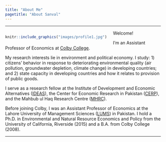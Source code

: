 ```yaml
---
title: "About Me"
pagetitle: "About Sanval"
---
```


***

<div style= "float:left; margin-right: 20px;">
```r
knitr::include_graphics("images/profile1.jpg")
```
</div>

Welcome!

I'm an Assistant Professor of Economics at [Colby College](https://www.colby.edu).

My research interests lie in environment and political economy. I study: 1) citizens’ behavior in response to deteriorating environmental quality (air pollution, groundwater depletion, climate change) in developing countries; and 2) state capacity in developing countries and how it relates to provision of public goods.

I serve as a research fellow at the Institute of Development and Economic Alternatives ([IDEAS](https://ideaspak.org)), the Center for Economic Research in Pakistan ([CERP](https://www.cerp.org.pk)), and the Mahbub ul Haq Research Centre ([MHRC](https://mhrc.lums.edu.pk)).

Before joining Colby, I was an Assistant Professor of Economics at the Lahore University of Management Sciences ([LUMS](https://www.colby.edu)) in Pakistan. I hold a Ph.D. in Environmental and Natural Resource Economics and Policy from the University of California, Riverside (2015) and a B.A. from Colby College (2008).

***